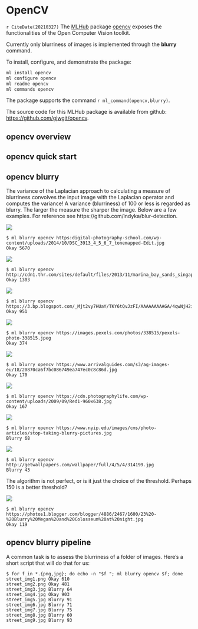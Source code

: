 # OpenCV {#opencv}

`r CiteDate(20210327)` The [MLHub](https://mlhub.ai) package
[opencv](https://github.com/gjwgit/opencv) exposes the functionalities
of the Open Computer Vision toolkit.

Currently only blurriness of images is implemented through the
**blurry** command.

To install, configure, and demonstrate the package:

```bash
ml install opencv
ml configure opencv
ml readme opencv
ml commands opencv
```

The package supports the command
`r ml_command(opencv,blurry)`.

The source code for this MLHub package is available from github:
<https://github.com/gjwgit/opencv>.

<!---------------------------------------------------------------------->
## opencv overview
<!---------------------------------------------------------------------->


<!---------------------------------------------------------------------->
## opencv quick start
<!---------------------------------------------------------------------->


<!---------------------------------------------------------------------->
## opencv blurry
<!---------------------------------------------------------------------->

The variance of the Laplacian approach to calculating a measure of
blurriness convolves the input image with the Laplacian operator and
computes the variance! A variance (blurriness) of 100 or less is
regarded as blurry.  The larger the measure the sharper the
image. Below are a few examples. For reference see
https://github.com/indyka/blur-detection.

![](https://digital-photography-school.com/wp-content/uploads/2014/10/DSC_3913_4_5_6_7_tonemapped-Edit.jpg)
```console
$ ml blurry opencv https:digital-photography-school.com/wp-content/uploads/2014/10/DSC_3913_4_5_6_7_tonemapped-Edit.jpg
Okay 5670
```
![](http://cdn1.thr.com/sites/default/files/2013/11/marina_bay_sands_singapore_a_l.jpg)
```console
$ ml blurry opencv http://cdn1.thr.com/sites/default/files/2013/11/marina_bay_sands_singapore_a_l.jpg
Okay 1303
```
![](https://3.bp.blogspot.com/_Mjt2vy7HUaY/TKY6tQvJzFI/AAAAAAAAAGA/4qwNjH2ivzw/s1600/sharp+focus.jpg)
```console
$ ml blurry opencv https://3.bp.blogspot.com/_Mjt2vy7HUaY/TKY6tQvJzFI/AAAAAAAAAGA/4qwNjH2ivzw/s1600/sharp+focus.jpg
Okay 951
```

![](https://images.pexels.com/photos/338515/pexels-photo-338515.jpeg)
```console
$ ml blurry opencv https://images.pexels.com/photos/338515/pexels-photo-338515.jpeg
Okay 374
```
![](https://www.arrivalguides.com/s3/ag-images-eu/18/20870ca6f7bc086749ea747ec0c8c86d.jpg)
```console
$ ml blurry opencv https://www.arrivalguides.com/s3/ag-images-eu/18/20870ca6f7bc086749ea747ec0c8c86d.jpg
Okay 170
```
![](https://cdn.photographylife.com/wp-content/uploads/2009/09/Red1-960x638.jpg)
```CONSOLE
$ ml blurry opencv https://cdn.photographylife.com/wp-content/uploads/2009/09/Red1-960x638.jpg
Okay 167
```
![](https://www.nyip.edu/images/cms/photo-articles/stop-taking-blurry-pictures.jpg)
```console
$ ml blurry opencv https://www.nyip.edu/images/cms/photo-articles/stop-taking-blurry-pictures.jpg
Blurry 68
```
![](http://getwallpapers.com/wallpaper/full/4/5/4/314199.jpg)
```console
$ ml blurry opencv http://getwallpapers.com/wallpaper/full/4/5/4/314199.jpg
Blurry 43
```
The algorithm is not perfect, or is it just the choice of the
threshold. Perhaps 150 is a better threshold?

![](https://photos1.blogger.com/blogger/4886/2467/1600/23%20-%20Blurry%20Megan%20and%20Colosseum%20at%20night.jpg)
```console
$ ml blurry opencv https://photos1.blogger.com/blogger/4886/2467/1600/23%20-%20Blurry%20Megan%20and%20Colosseum%20at%20night.jpg
Okay 119
```

<!---------------------------------------------------------------------->
## opencv blurry pipeline
<!---------------------------------------------------------------------->

A common task is to assess the blurriness of a folder of
images. Here's a short script that will do that for us:

```console
$ for f in *.{png,jpg}; do echo -n "$f "; ml blurry opencv $f; done
street_img1.png Okay 610
street_img2.png Okay 481
street_img3.jpg Blurry 64
street_img4.jpg Okay 903
street_img5.jpg Blurry 91
street_img6.jpg Blurry 71
street_img7.jpg Blurry 75
street_img8.jpg Blurry 60
street_img9.jpg Blurry 93
```
